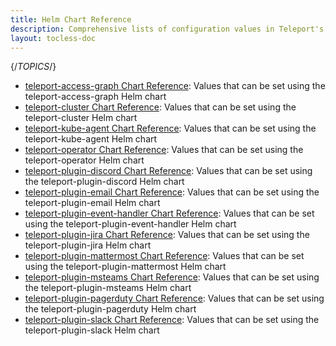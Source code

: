 ```yaml
---
title: Helm Chart Reference
description: Comprehensive lists of configuration values in Teleport's Helm charts
layout: tocless-doc
---
```


{/*TOPICS*/}

- [teleport-access-graph Chart Reference](teleport-access-graph.mdx): Values that can be set using the teleport-access-graph Helm chart
- [teleport-cluster Chart Reference](teleport-cluster.mdx): Values that can be set using the teleport-cluster Helm chart
- [teleport-kube-agent Chart Reference](teleport-kube-agent.mdx): Values that can be set using the teleport-kube-agent Helm chart
- [teleport-operator Chart Reference](teleport-operator.mdx): Values that can be set using the teleport-operator Helm chart
- [teleport-plugin-discord Chart Reference](teleport-plugin-discord.mdx): Values that can be set using the teleport-plugin-discord Helm chart
- [teleport-plugin-email Chart Reference](teleport-plugin-email.mdx): Values that can be set using the teleport-plugin-email Helm chart
- [teleport-plugin-event-handler Chart Reference](teleport-plugin-event-handler.mdx): Values that can be set using the teleport-plugin-event-handler Helm chart
- [teleport-plugin-jira Chart Reference](teleport-plugin-jira.mdx): Values that can be set using the teleport-plugin-jira Helm chart
- [teleport-plugin-mattermost Chart Reference](teleport-plugin-mattermost.mdx): Values that can be set using the teleport-plugin-mattermost Helm chart
- [teleport-plugin-msteams Chart Reference](teleport-plugin-msteams.mdx): Values that can be set using the teleport-plugin-msteams Helm chart
- [teleport-plugin-pagerduty Chart Reference](teleport-plugin-pagerduty.mdx): Values that can be set using the teleport-plugin-pagerduty Helm chart
- [teleport-plugin-slack Chart Reference](teleport-plugin-slack.mdx): Values that can be set using the teleport-plugin-slack Helm chart
